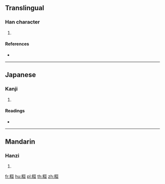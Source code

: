 {{character info/new}}
==Translingual==

===Han character===
{{Han char|rn=119|rad=米|as=13|sn=19|four=|canj=FDWLV}}

# {{defn|Han|sort=米13}}

====References====
* {{Han ref|kx=0913.210|dkj=27154|hdz=53161.230|uh=7CEB|ud=31979}}

----

==Japanese==

===Kanji===
{{ja-kanji|grade=|rs=米13}}

# {{defn|lang=ja|sort=米13}}

====Readings====
* {{ja-readings|on=[[かい]] (kai), [[げん]] (gen)|kun=[[もち]] (mochi), [[おこし]] (okoshi)|nanori=}}

----

==Mandarin==

===Hanzi===
{{cmn-hanzi|pin=[[huán]] ([[huan2]])|wg=huan<sup>2</sup>}}

# {{defn|lang=cmn|sort=米13}}

[[fr:糫]]
[[hu:糫]]
[[pl:糫]]
[[th:糫]]
[[zh:糫]]
